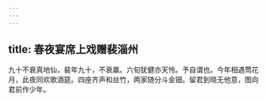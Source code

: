 ```yaml
---
---
---
```

title: 春夜宴席上戏赠裴淄州
---



九十不衰真地仙，裴年九十，不衰羸。六旬犹健亦天怜。予自谓也。今年相遇莺花月，此夜同欢歌酒筵。四座齐声和丝竹，两家随分斗金钿。留君到晓无他意，图向君前作少年。